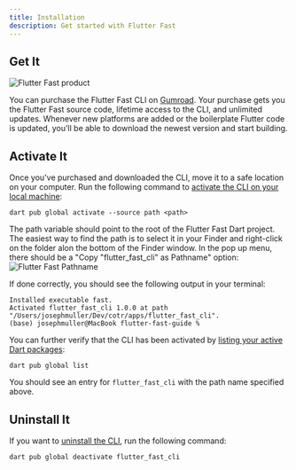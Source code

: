 ```yaml
---
title: Installation
description: Get started with Flutter Fast
---
```


## Get It
![Flutter Fast product](../../../../assets/ff-product.png)

You can purchase the Flutter Fast CLI on [Gumroad](https://codeontherocks.gumroad.com/l/flutterfast). Your purchase gets you the Flutter Fast source code, lifetime access to the CLI, and unlimited updates. Whenever new platforms are added or the boilerplate Flutter code is updated, you'll be able to download the newest version and start building.

<LinkCard title="Download the CLI" 
description="Buy once, build forever"
	href="https://codeontherocks.gumroad.com/l/flutterfast">
</LinkCard>

## Activate It
Once you've purchased and downloaded the CLI, move it to a safe location on your computer. Run the following command to [activate the CLI on your local machine](https://dart.dev/tools/pub/cmd/pub-global#activating-a-package-on-your-local-machine):
```
dart pub global activate --source path <path>
```
The path variable should point to the root of the Flutter Fast Dart project. The easiest way to find the path is to select it in your Finder and right-click on the folder alon the bottom of the Finder window. In the pop up menu, there should be a "Copy "flutter_fast_cli" as Pathname" option:
![Flutter Fast Pathname](../../../../assets/flutter_fast_path.png)

If done correctly, you should see the following output in your terminal:
```
Installed executable fast.
Activated flutter_fast_cli 1.0.0 at path "/Users/josephmuller/Dev/cotr/apps/flutter_fast_cli".
(base) josephmuller@MacBook flutter-fast-guide %
```

You can further verify that the CLI has been activated by [listing your active Dart packages](https://dart.dev/tools/pub/cmd/pub-global#listing-active-packages):
```
dart pub global list
```

You should see an entry for `flutter_fast_cli` with the path name specified above.

## Uninstall It
If you want to [uninstall the CLI](https://dart.dev/tools/pub/cmd/pub-global#deactivating-a-package), run the following command:
```
dart pub global deactivate flutter_fast_cli
```